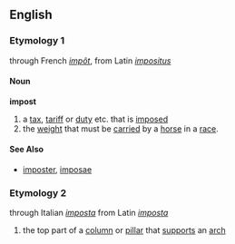 ==English==
===Etymology 1===
through French ''[[impôt]]'', from Latin ''[[impositus]]''
====Noun====
'''impost'''
# a [[tax]], [[tariff]] or [[duty]] etc. that is [[imposed]]
# the [[weight]] that must be [[carried]] by a [[horse]] in a [[race]].
====See Also====
*[[imposter]], [[imposae]]

===Etymology 2===
through Italian ''[[imposta]]'' from Latin ''[[imposta]]'' 
# the top part of a [[column]] or [[pillar]] that [[support]]s an [[arch]]
